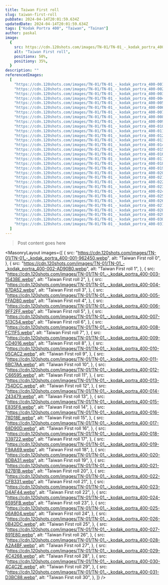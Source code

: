 ```yaml
---
title: Taiwan First roll
slug: taiwan-first-roll
pubDate: 2024-04-14T20:01:59.634Z
updatedDate: 2024-04-14T20:01:59.634Z
tags: ["Kodak Portra 400", "Taiwan", "Tainan"]
author: paskal
image:
  {
    src: https://cdn.120shots.com/images/TN-01/TN-01_-_kodak_portra_400-023-D4AF44.webp,
    alt: "Taiwan First roll",
    positionx: 50%,
    positiony: 35%,
  }
description: ""
referencedImages:
  [
    "https://cdn.120shots.com/images/TN-01/TN-01_-_kodak_portra_400-001-962450.webp",
    "https://cdn.120shots.com/images/TN-01/TN-01_-_kodak_portra_400-002-AD90B0.webp",
    "https://cdn.120shots.com/images/TN-01/TN-01_-_kodak_portra_400-003-1543BE.webp",
    "https://cdn.120shots.com/images/TN-01/TN-01_-_kodak_portra_400-004-87DA52.webp",
    "https://cdn.120shots.com/images/TN-01/TN-01_-_kodak_portra_400-005-FFAD80.webp",
    "https://cdn.120shots.com/images/TN-01/TN-01_-_kodak_portra_400-006-9FF2FF.webp",
    "https://cdn.120shots.com/images/TN-01/TN-01_-_kodak_portra_400-007-513C54.webp",
    "https://cdn.120shots.com/images/TN-01/TN-01_-_kodak_portra_400-008-FC11F5.webp",
    "https://cdn.120shots.com/images/TN-01/TN-01_-_kodak_portra_400-009-CD4016.webp",
    "https://cdn.120shots.com/images/TN-01/TN-01_-_kodak_portra_400-010-05CAC2.webp",
    "https://cdn.120shots.com/images/TN-01/TN-01_-_kodak_portra_400-011-6BC7AA.webp",
    "https://cdn.120shots.com/images/TN-01/TN-01_-_kodak_portra_400-012-C66595.webp",
    "https://cdn.120shots.com/images/TN-01/TN-01_-_kodak_portra_400-013-754DCC.webp",
    "https://cdn.120shots.com/images/TN-01/TN-01_-_kodak_portra_400-014-243479.webp",
    "https://cdn.120shots.com/images/TN-01/TN-01_-_kodak_portra_400-015-E835F6.webp",
    "https://cdn.120shots.com/images/TN-01/TN-01_-_kodak_portra_400-016-78D18E.webp",
    "https://cdn.120shots.com/images/TN-01/TN-01_-_kodak_portra_400-017-68D90D.webp",
    "https://cdn.120shots.com/images/TN-01/TN-01_-_kodak_portra_400-018-339722.webp",
    "https://cdn.120shots.com/images/TN-01/TN-01_-_kodak_portra_400-019-F9AA69.webp",
    "https://cdn.120shots.com/images/TN-01/TN-01_-_kodak_portra_400-020-8DBA31.webp",
    "https://cdn.120shots.com/images/TN-01/TN-01_-_kodak_portra_400-021-827B1B.webp",
    "https://cdn.120shots.com/images/TN-01/TN-01_-_kodak_portra_400-022-CFB331.webp",
    "https://cdn.120shots.com/images/TN-01/TN-01_-_kodak_portra_400-023-D4AF44.webp",
    "https://cdn.120shots.com/images/TN-01/TN-01_-_kodak_portra_400-024-6595FB.webp",
    "https://cdn.120shots.com/images/TN-01/TN-01_-_kodak_portra_400-025-06A804.webp",
    "https://cdn.120shots.com/images/TN-01/TN-01_-_kodak_portra_400-026-0B42DC.webp",
    "https://cdn.120shots.com/images/TN-01/TN-01_-_kodak_portra_400-027-891E80.webp",
    "https://cdn.120shots.com/images/TN-01/TN-01_-_kodak_portra_400-028-A2A4BF.webp",
    "https://cdn.120shots.com/images/TN-01/TN-01_-_kodak_portra_400-029-4C4268.webp",
    "https://cdn.120shots.com/images/TN-01/TN-01_-_kodak_portra_400-030-4C4C2E.webp",
    "https://cdn.120shots.com/images/TN-01/TN-01_-_kodak_portra_400-031-D3BC88.webp",
  ]
---
```


> Post content goes here


<MasonryLayout
  images={[
    {
      src: "https://cdn.120shots.com/images/TN-01/TN-01_-_kodak_portra_400-001-962450.webp",
      alt: "Taiwan First roll 0",
    },
    {
      src: "https://cdn.120shots.com/images/TN-01/TN-01_-_kodak_portra_400-002-AD90B0.webp",
      alt: "Taiwan First roll 1",
    },
    {
      src: "https://cdn.120shots.com/images/TN-01/TN-01_-_kodak_portra_400-003-1543BE.webp",
      alt: "Taiwan First roll 2",
    },
    {
      src: "https://cdn.120shots.com/images/TN-01/TN-01_-_kodak_portra_400-004-87DA52.webp",
      alt: "Taiwan First roll 3",
    },
    {
      src: "https://cdn.120shots.com/images/TN-01/TN-01_-_kodak_portra_400-005-FFAD80.webp",
      alt: "Taiwan First roll 4",
    },
    {
      src: "https://cdn.120shots.com/images/TN-01/TN-01_-_kodak_portra_400-006-9FF2FF.webp",
      alt: "Taiwan First roll 5",
    },
    {
      src: "https://cdn.120shots.com/images/TN-01/TN-01_-_kodak_portra_400-007-513C54.webp",
      alt: "Taiwan First roll 6",
    },
    {
      src: "https://cdn.120shots.com/images/TN-01/TN-01_-_kodak_portra_400-008-FC11F5.webp",
      alt: "Taiwan First roll 7",
    },
    {
      src: "https://cdn.120shots.com/images/TN-01/TN-01_-_kodak_portra_400-009-CD4016.webp",
      alt: "Taiwan First roll 8",
    },
    {
      src: "https://cdn.120shots.com/images/TN-01/TN-01_-_kodak_portra_400-010-05CAC2.webp",
      alt: "Taiwan First roll 9",
    },
    {
      src: "https://cdn.120shots.com/images/TN-01/TN-01_-_kodak_portra_400-011-6BC7AA.webp",
      alt: "Taiwan First roll 10",
    },
    {
      src: "https://cdn.120shots.com/images/TN-01/TN-01_-_kodak_portra_400-012-C66595.webp",
      alt: "Taiwan First roll 11",
    },
    {
      src: "https://cdn.120shots.com/images/TN-01/TN-01_-_kodak_portra_400-013-754DCC.webp",
      alt: "Taiwan First roll 12",
    },
    {
      src: "https://cdn.120shots.com/images/TN-01/TN-01_-_kodak_portra_400-014-243479.webp",
      alt: "Taiwan First roll 13",
    },
    {
      src: "https://cdn.120shots.com/images/TN-01/TN-01_-_kodak_portra_400-015-E835F6.webp",
      alt: "Taiwan First roll 14",
    },
    {
      src: "https://cdn.120shots.com/images/TN-01/TN-01_-_kodak_portra_400-016-78D18E.webp",
      alt: "Taiwan First roll 15",
    },
    {
      src: "https://cdn.120shots.com/images/TN-01/TN-01_-_kodak_portra_400-017-68D90D.webp",
      alt: "Taiwan First roll 16",
    },
    {
      src: "https://cdn.120shots.com/images/TN-01/TN-01_-_kodak_portra_400-018-339722.webp",
      alt: "Taiwan First roll 17",
    },
    {
      src: "https://cdn.120shots.com/images/TN-01/TN-01_-_kodak_portra_400-019-F9AA69.webp",
      alt: "Taiwan First roll 18",
    },
    {
      src: "https://cdn.120shots.com/images/TN-01/TN-01_-_kodak_portra_400-020-8DBA31.webp",
      alt: "Taiwan First roll 19",
    },
    {
      src: "https://cdn.120shots.com/images/TN-01/TN-01_-_kodak_portra_400-021-827B1B.webp",
      alt: "Taiwan First roll 20",
    },
    {
      src: "https://cdn.120shots.com/images/TN-01/TN-01_-_kodak_portra_400-022-CFB331.webp",
      alt: "Taiwan First roll 21",
    },
    {
      src: "https://cdn.120shots.com/images/TN-01/TN-01_-_kodak_portra_400-023-D4AF44.webp",
      alt: "Taiwan First roll 22",
    },
    {
      src: "https://cdn.120shots.com/images/TN-01/TN-01_-_kodak_portra_400-024-6595FB.webp",
      alt: "Taiwan First roll 23",
    },
    {
      src: "https://cdn.120shots.com/images/TN-01/TN-01_-_kodak_portra_400-025-06A804.webp",
      alt: "Taiwan First roll 24",
    },
    {
      src: "https://cdn.120shots.com/images/TN-01/TN-01_-_kodak_portra_400-026-0B42DC.webp",
      alt: "Taiwan First roll 25",
    },
    {
      src: "https://cdn.120shots.com/images/TN-01/TN-01_-_kodak_portra_400-027-891E80.webp",
      alt: "Taiwan First roll 26",
    },
    {
      src: "https://cdn.120shots.com/images/TN-01/TN-01_-_kodak_portra_400-028-A2A4BF.webp",
      alt: "Taiwan First roll 27",
    },
    {
      src: "https://cdn.120shots.com/images/TN-01/TN-01_-_kodak_portra_400-029-4C4268.webp",
      alt: "Taiwan First roll 28",
    },
    {
      src: "https://cdn.120shots.com/images/TN-01/TN-01_-_kodak_portra_400-030-4C4C2E.webp",
      alt: "Taiwan First roll 29",
    },
    {
      src: "https://cdn.120shots.com/images/TN-01/TN-01_-_kodak_portra_400-031-D3BC88.webp",
      alt: "Taiwan First roll 30",
    },
  ]}
/>
